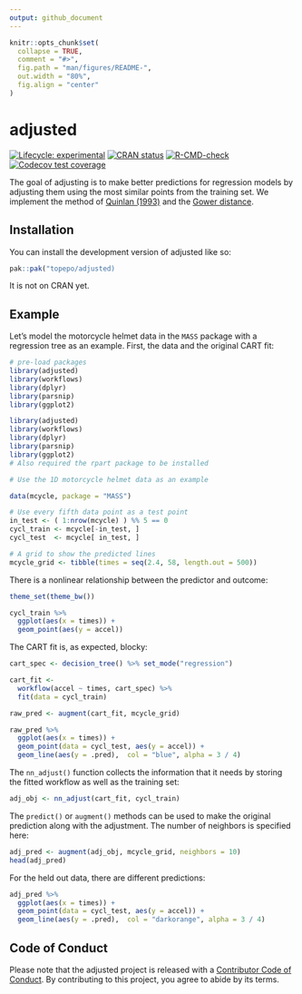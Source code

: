 ```yaml
---
output: github_document
---
```


<!-- README.md is generated from README.Rmd. Please edit that file -->

```r
knitr::opts_chunk$set(
  collapse = TRUE,
  comment = "#>",
  fig.path = "man/figures/README-",
  out.width = "80%",
  fig.align = "center"
)
```

# adjusted

<!-- badges: start -->
[![Lifecycle: experimental](https://img.shields.io/badge/lifecycle-experimental-orange.svg)](https://lifecycle.r-lib.org/articles/stages.html#experimental)
[![CRAN status](https://www.r-pkg.org/badges/version/adjusted)](https://CRAN.R-project.org/package=adjusted)
[![R-CMD-check](https://github.com/topepo/adjusted/actions/workflows/R-CMD-check.yaml/badge.svg)](https://github.com/topepo/adjusted/actions/workflows/R-CMD-check.yaml)
[![Codecov test coverage](https://codecov.io/gh/topepo/adjusted/branch/main/graph/badge.svg)](https://app.codecov.io/gh/topepo/adjusted?branch=main)
<!-- badges: end -->

The goal of adjusting is to make better predictions for regression models by adjusting them using the most similar points from the training set. We implement the method of [Quinlan (1993)](https://scholar.google.com/scholar?hl=en&as_sdt=0%2C7&q=combining+instance%E2%80%93based+and+model%E2%80%93based+learning&btnG=) and the [Gower distance](https://scholar.google.com/scholar?hl=en&as_sdt=0%2C7&q=A+general+coefficient+of+similarity+and+some+of+its+properties&btnG=). 

## Installation

You can install the development version of adjusted like so:

``` r
pak::pak("topepo/adjusted)
```

It is not on CRAN yet. 

## Example

Let’s model the motorcycle helmet data in the `MASS` package with a regression tree as an example. First, the data and the original CART fit: 

```r
# pre-load packages
library(adjusted)
library(workflows)
library(dplyr)
library(parsnip)
library(ggplot2)
```

```r
library(adjusted)
library(workflows)
library(dplyr)
library(parsnip)
library(ggplot2)
# Also required the rpart package to be installed

# Use the 1D motorcycle helmet data as an example

data(mcycle, package = "MASS")

# Use every fifth data point as a test point
in_test <- ( 1:nrow(mcycle) ) %% 5 == 0
cycl_train <- mcycle[-in_test, ]
cycl_test  <- mcycle[ in_test, ]

# A grid to show the predicted lines
mcycle_grid <- tibble(times = seq(2.4, 58, length.out = 500))
```

There is a nonlinear relationship between the predictor and outcome:

```r
theme_set(theme_bw())

cycl_train %>%
  ggplot(aes(x = times)) +
  geom_point(aes(y = accel))
```

The CART fit is, as expected, blocky:

```r
cart_spec <- decision_tree() %>% set_mode("regression")

cart_fit <- 
  workflow(accel ~ times, cart_spec) %>% 
  fit(data = cycl_train)

raw_pred <- augment(cart_fit, mcycle_grid)

raw_pred %>% 
  ggplot(aes(x = times)) + 
  geom_point(data = cycl_test, aes(y = accel)) +
  geom_line(aes(y = .pred),  col = "blue", alpha = 3 / 4)
```

The `nn_adjust()` function collects the information that it needs by storing the fitted workflow as well as the training set: 

```r
adj_obj <- nn_adjust(cart_fit, cycl_train)
```

The `predict()` or `augment()` methods can be used to make the original prediction along with the adjustment. The number of neighbors is specified here: 

```r
adj_pred <- augment(adj_obj, mcycle_grid, neighbors = 10)
head(adj_pred)
```

For the held out data, there are different predictions: 

```r
adj_pred %>% 
  ggplot(aes(x = times)) + 
  geom_point(data = cycl_test, aes(y = accel)) +
  geom_line(aes(y = .pred),  col = "darkorange", alpha = 3 / 4)
```

## Code of Conduct
  
Please note that the adjusted project is released with a [Contributor Code of Conduct](https://contributor-covenant.org/version/2/1/CODE_OF_CONDUCT.html). By contributing to this project, you agree to abide by its terms.
  
